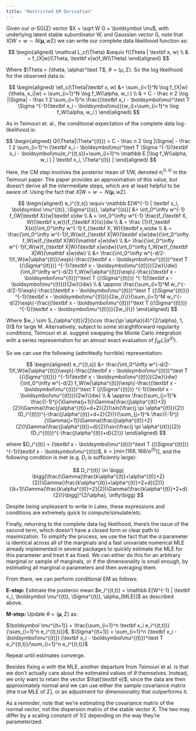 ```yaml
---
title: "Restricted EM Derivation"
---
```


Given our $\alpha$-SG($\Sigma$) vector $X = \sqrt W G + \boldsymbol \mu$, with underlying latent stable subordinator W, and Gaussian vector G, note that $X|W=w \sim N(\boldsymbol \mu,w\Sigma)$ we can write our complete data likelihood function as:

$$
\begin{aligned}
\mathcal L_c(\Theta) &\equiv f(\Theta | \textbf x, w) \\
& = f_{X|w}(\Theta, \textbf x|w)f_W(\Theta)
\end{aligned}
$$

Where $\Theta = (\theta, \alpha)^\text T$, $\theta = (\mu, \Sigma)$.
So the log likelihood for the observed data is:

$$
\begin{aligned}
\ell_c(\Theta|\textbf x, w) &= \sum_{i=1}^N \log f_{X|w}(\theta, x_i|w) + \sum_{i=1}^N \log f_W(\alpha, w_i ) \\
& = C - \frac n 2 \log |\Sigma| - \frac 1 2 \sum_{i=1}^n \frac{(\textbf x_i - \boldsymbol\mu)^\text T \Sigma ^{-1}(\textbf x_i - \boldsymbol\mu)}{w_i}+\sum_{i=1}^n \log f_W(\alpha, w_i ) 
\end{aligned}
$$

As in Teimouri et. al., the conditional expectation of the complete data log-likelihood is:

$$
\begin{aligned}
Q(\Theta|\Theta^{(t)}) = C - \frac n 2 \log |\Sigma| - \frac 1 2 \sum_{i=1}^n (\textbf x_i - \boldsymbol\mu)^\text T \Sigma ^{-1}(\textbf x_i - \boldsymbol\mu)e_i^{(t,s)}+\sum_{i=1}^n \mathbb E [\log f_W(\alpha, w_i ) | \textbf x_i, \Theta^{(t)} ]
\end{aligned}
$$

Here, the CM step involves the posterior mean of 1/W, denoted $e_i^{(t,s)}$ in the Teimouri paper. The paper provides an approximation of this value, but doesn't derive all the intermediate steps, which are at least helpful to be aware of. Using the fact that $X|W=w \sim N(\boldsymbol \mu,w\Sigma)$

$$
\begin{aligned}
e_i^{(t,s)} \equiv \mathbb E[W^{-1} | \textbf x_i, \boldsymbol \mu^{(t)}, \Sigma^{(s)}, \alpha^{(s)}] &= \int_0^\infty w^{-1} f_{W|\textbf X}(w|\textbf x)dw \\ 
& = \int_0^\infty w^{-1} \frac{f_{\textbf X, W}(\textbf x,w)}{f_{\textbf X}(x)}dw \\
& = \frac {1}{f_\textbf X(x)}\int_0^\infty w^{-1} f_{\textbf X, W}(\textbf x,w)dw \\
& =   \frac{\int_0^\infty w^{-1}f_W(w)f_{\textbf X|W}(\textbf x|w)dw}{\int_0^\infty f_W(w)f_{\textbf X|W}(\mathbf x|w)dw} \\
&=  \frac{\int_0^\infty w^{-1}f_W(w)f_{\textbf X|W}(\textbf x|w)dw}{\int_0^\infty f_W(w)f_{\textbf X|W}(\mathbf x|w)dw} \\
&= \frac{\int_0^\infty w^{-d/2-1}f_W(w|\alpha^{(t)})\exp\{-\frac{(\textbf x - \boldsymbol\mu^{(t)})^\text T {(\Sigma^{(t)})} ^{-1}(\textbf x - \boldsymbol\mu^{(t)})}{2w}\}dw}{\int_0^\infty w^{-d/2} f_W(w|\alpha^{(t)})\exp\{-\frac{(\textbf x - \boldsymbol\mu^{(t)})^\text T {(\Sigma^{(t)})} ^{-1}(\textbf x - \boldsymbol\mu^{(t)})}{2w}\}dw} \\
& \approx \frac{\sum_{i=1}^M w_i^{-d/2-1}\exp\{-\frac{(\textbf x - \boldsymbol\mu^{(t)})^\text T {(\Sigma^{(t)})} ^{-1}(\textbf x - \boldsymbol\mu^{(t)})}{2w_i}\}}{\sum_{i=1}^M w_i^{-d/2}\exp\{-\frac{(\textbf x - \boldsymbol\mu^{(t)})^\text T {(\Sigma^{(t)})} ^{-1}(\textbf x - \boldsymbol\mu^{(t)})}{2w_i}\}}
\end{aligned}
$$

Where $w_i \sim S_{\alpha^{(t)}/2}(\cos \frac{\pi \alpha}{4}^{2/\alpha}, 1, 0)$ for large M. Alternatively, subject to some straightforward regularity conditions, Teimouri et al. suggest swapping the Monte Carlo integration with a series representation for an almost exact evaluation of $f_W(.|\alpha^{(t)})$.

So we can use the following (admittedly horrible) representation:

$$
\begin{aligned}
e_i^{(t,s)} 
&= \frac{\int_0^\infty w^{-d/2-1}f_W(w|\alpha^{(t)})\exp\{-\frac{(\textbf x - \boldsymbol\mu^{(t)})^\text T {(\Sigma^{(t)})} ^{-1}(\textbf x - \boldsymbol\mu^{(t)})}{2w}\}dw}{\int_0^\infty w^{-d/2} f_W(w|\alpha^{(t)})\exp\{-\frac{(\textbf x - \boldsymbol\mu^{(t)})^\text T {(\Sigma^{(t)})} ^{-1}(\textbf x - \boldsymbol\mu^{(t)})}{2w}\}dw} \\
& \approx \frac{\sum_{j=1}^k \frac{(-1)^j}{\Gamma(j+1)}\Gamma(\frac{j\alpha^{(t)}+2}{2})\Gamma(\frac{j\alpha^{(t)}+d+2}{2})\sin(\frac{j \pi \alpha^{(t)}}{2})(D_i^{(t)})^{-\frac{j\alpha^{(t)}+d+2}{2}}}{\sum_{j=1}^k \frac{(-1)^j}{\Gamma(j+1)}\Gamma(\frac{j\alpha^{(t)}+2}{2})\Gamma(\frac{j\alpha^{(t)}+d}{2})\sin(\frac{j \pi \alpha^{(t)}}{2})(D_i^{(t)})^{-\frac{j\alpha^{(t)}+d}{2}}}
\end{aligned}
$$

where $D_i^{(t)} = (\textbf x - \boldsymbol\mu^{(t)})^\text T {(\Sigma^{(t)})} ^{-1}(\textbf x - \boldsymbol\mu^{(t)})$, $k = [\min(168, 168/\alpha^{(t)})]$, and the following condition is met (e.g. $D_i$ is sufficiently large):

$$
D_i^{(t)} \in \bigg( \bigg[\frac{\Gamma(\frac{k\alpha^{(t)}+\alpha^{(t)}+2}{2})\Gamma(\frac{k\alpha^{(t)}+\alpha^{(t)}+2+d}{2})}{(k+1)\Gamma(\frac{k\alpha^{(t)}+2}{2})\Gamma(\frac{k\alpha^{(t)}+2+d}{2})}\bigg]^{2/\alpha}, \infty\bigg)
$$

Despite being unpleasant to write in Latex, these expressions and conditions are extremely quick to compute/simulate/etc. 

Finally, returning to the complete data log likelihood, there's the issue of the second term, which doesn't have a closed form or clear path to maximization. To simplify the process, we use the fact that the $\alpha$ parameter is identical across all of the marginals and a fast univariate numerical MLE already implemented in several packages to quickly estimate the MLE for this parameter and treat it as fixed. We can either do this for an arbitrary marginal or sample of marginals, or if the dimensonality is small enough, by estimating all marginal $\alpha$ parameters and then averaging them.

From there, we can perform conditional EM as follows:

**E-step:** Estimate the posterior mean $e_i^{(t,t)} = \mathbb E[W^{-1} | \textbf x_i, \boldsymbol \mu^{(t)}, \Sigma^{(t)}, \alpha_{MLE}]$ as described above.

**M-step:** Update $\theta = (\boldsymbol \mu, \Sigma)$ as:

$\boldsymbol \mu^{(t+1)} = \frac{\sum_{i=1}^n \textbf x_i e_i^{(t,t)}}{\sum_{i=1}^n e_i^{(t,t)}}$, $\Sigma^{(t+1)} =  \sum_{i=1}^n (\textbf x_i - \boldsymbol\mu^{(t)}) (\textbf x_i - \boldsymbol\mu^{(t)})^\text T e_i^{(t,t)}/\sum_{i=1}^n e_i^{(t,t)}$

Repeat until estimates converge.

Besides fixing $\alpha$ with the MLE, another departure from Teimouri et al. is that we don't actually care about the estimated values of $\theta$ themselves. Instead, we only want to retain the vector $\hat{\textbf e}$, since the data are then approximately normal and we can use either the sample covariance matrix (the true MLE of $\Sigma$), or an adjustment for dimensionality that outperforms it.

As a reminder, note that we're estimating the covariance matrix of the normal vector, not the dispersion matrix of the stable vector $X$. The two may differ by a scaling constant of 1/2 depending on the way they're parameterized.
